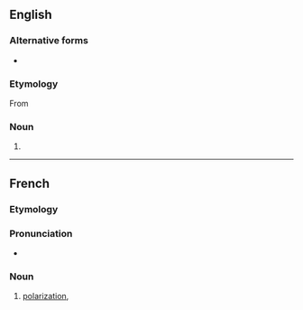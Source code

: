 {{also|Polarisation}}

==English==

===Alternative forms===
* {{l|en|polarization}}

===Etymology===
From {{etyl|fr|en}} {{m|fr|polarisation}}

===Noun===
{{en-noun|~}}

# {{standard spelling of|en|from=non-Oxford British spelling|polarization}}

----

==French==

===Etymology===
{{suffix|fr|polariser|ation}}

===Pronunciation===
* {{audio|fr|LL-Q150 (fra)-WikiLucas00-polarisation.wav|Audio}}

===Noun===
{{fr-noun|f}}

# [[polarization]], {{l|en|polarisation}}